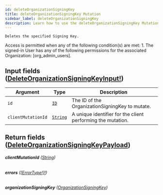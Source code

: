 ```yaml
---
id: deleteOrganizationSigningKey
title: deleteOrganizationSigningKey Mutation
sidebar_label: deleteOrganizationSigningKey
description: Learn how to use the deleteOrganizationSigningKey Mutation for Builder's API.
---
```


    Deletes the specified Signing Key.

Access is permitted when any of the following condition(s) are met: 1. The signed-in User has any of the following permissions for the associated Organization: [org_admin_users].

## Input fields ([DeleteOrganizationSigningKeyInput!](/docs/composer/builder/api/schema/input_object/DeleteOrganizationSigningKeyInput.mdx))

| Argument           | Type                                     | Description                                                 |
| ------------------ | ---------------------------------------- | ----------------------------------------------------------- |
| `id`               | [`ID`](/docs/composer/builder/api/schema/scalar/ID.mdx)         | The ID of the OrganizationSigningKey to mutate.             |
| `clientMutationId` | [`String`](/docs/composer/builder/api/schema/scalar/String.mdx) | A unique identifier for the client performing the mutation. |

## Return fields ([DeleteOrganizationSigningKeyPayload](/docs/composer/builder/api/schema/object/DeleteOrganizationSigningKeyPayload.mdx))

###### <b>clientMutationId</b> ([String](/docs/composer/builder/api/schema/scalar/String.mdx))

###### <b>errors</b> ([[ErrorType!]!](/docs/composer/builder/api/schema/object/ErrorType.mdx))

###### <b>organizationSigningKey</b> ([OrganizationSigningKey](/docs/composer/builder/api/schema/object/OrganizationSigningKey.mdx))
